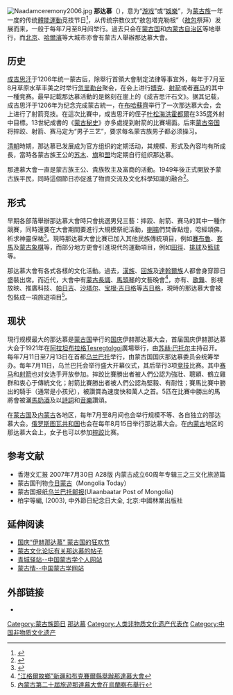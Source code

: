 [[File:Naadamceremony2006.jpg|thumb]]
'''那达慕'''（{{mong|m=ᠨᠠᠭᠠᠳᠤᠮ|z=naγadum|k=Наадам}}），意为“[[游戏|游戏]]”或“[[娛樂|娛樂]]”，为[[蒙古族|蒙古族]]一年一度的传统[[體能運動|體能運動]]竞技节日<ref>{{Cite web |url=http://www.chiculture.net/1302/html/1302festivals_i3.shtml |title=蒙古國的那达慕大會 |access-date=2009-08-11 |archive-date=2020-09-20 |archive-url=https://web.archive.org/web/20200920032104/https://www.chiculture.net/1302/html/1302festivals_i3.shtml |dead-url=no }}</ref>，从传统宗教仪式“敖包塔克勒根”（[[敖包|敖包]]祭拜）发展而来，一般于每年7月至8月间举行。過去只会在[[蒙古国|蒙古国]]和[[内蒙古自治区|内蒙古自治区]]等地舉行，而[[北京|北京]]、[[哈爾濱|哈爾濱]]等大城市亦會有蒙古人舉辦那达慕大會。

== 历史 ==
[[成吉思汗|成吉思汗]]于1206年统一蒙古后，除舉行首領大會制定法律等事宜外，每年于7月至8月草原水草丰美之时举行[[忽里勒台|忽里勒台]]聚会，在会上进行[[搏克|搏克]]、[[射箭|射箭]]或者[[赛马|赛马]]的其中一種竞赛。最早記載那达慕活動的是銘刻在崖上的《成吉思汗石文》。据其记载，成吉思汗于1206年为纪念完成蒙古統一，在[[布哈蘇齊|布哈蘇齊]]举行了一次那达慕大会，会上进行了射箭竞技。在這次比賽中，成吉思汗的侄子[[叶松海洪霍都爾|叶松海洪霍都爾]]在335[[庹|庹]]外射中目標。13世紀成書的《[[蒙古秘史|蒙古秘史]]》亦多處提到射箭的比賽場面。后來[[蒙古帝国|蒙古帝国]]将摔跤、射箭、赛马定为“男子三艺”，要求每名蒙古族男子都必须操习。

[[清朝|清朝]]時期，那达慕已发展成为官方组织的定期活动，其規模、形式及內容均有所成長，當時各蒙古族王公的[[苏木_(行政区划)|苏木]]、[[旗_(行政区划)|旗]]和[[盟|盟]]均定期自行组织那达慕。

那達慕大會一直是蒙古族王公、貴族牧主及富商的活動。1949年後正式開放予蒙古族平民，同時這個節日亦促進了物資交流及文化科學知識的融合<ref>{{Cite web |url=http://www.nmg.xinhuanet.com/nmgdcy/lvyou/tsly_ndm.htm |title=草原盛會——那達慕 |access-date=2011-12-02 |archive-date=2021-04-21 |archive-url=https://web.archive.org/web/20210421094554/http://www.nmg.xinhuanet.com/nmgdcy/lvyou/tsly_ndm.htm |dead-url=no }}</ref>。

== 形式 ==
早期各部落舉辦那达慕大會時只會挑選男兒三藝：摔跤、射箭、赛马的其中一種作競賽，同時還要在大會期間要進行大規模祭祀活動，[[喇嘛|喇嘛]]們焚香點燈，唸經頌佛，祈求神靈保祐<ref>{{Cite web |url=http://big5.huaxia.com/xj-tw/2005/00352459.html |title=那達慕大會 |access-date=2009-08-11 |archive-date=2021-04-27 |archive-url=https://web.archive.org/web/20210427224305/http://big5.huaxia.com/xj-tw/2005/00352459.html |dead-url=no }}</ref>。現時那达慕大會比賽已加入其他民族傳統項目，例如[[賽布魯|賽布魯]]、[[套馬|套馬]]及[[蒙古象棋|蒙古象棋]]等，而部分地方更會引進現代的運動項目，例如[[田徑|田徑]]、[[排球|排球]]及[[籃球|籃球]]等。

那达慕大會有各式各樣的文化活動。過去，[[漢族|漢族]]、[[回族|回族]]及[[達斡爾族|達斡爾族]]人都會身穿節日盛裝出席。而近代，大會中有[[蒙古長調|蒙古長調]]、[[馬頭琴|馬頭琴]]的文藝晚會<ref>[http://big51.chinataiwan.org/xwzx/dlzl/200908/t20090807_967475.htm “江格爾故鄉”新疆和布克賽爾縣舉辦那達慕大會]{{dead link|date=2018年1月 |bot=InternetArchiveBot |fix-attempted=yes }}</ref>，亦有、[[歌舞|歌舞]]、影視放映、推廣科技、[[帕日吉|帕日吉]]、[[蒙古象棋|沙塔尔]]、[[蒙古鹿棋|宝根·吉日格]]等[[吉日格|吉日格]]，現時的那达慕大會被包裝成一項旅遊項目<ref>[http://big51.chinataiwan.org/xwzx/dlzl/200907/t20090727_959413.htm 內蒙古第二十屆旅遊那達慕大會在烏蘭察布舉行]{{dead link|date=2018年1月 |bot=InternetArchiveBot |fix-attempted=yes }}</ref>。

== 现状 ==
現行规模最大的那达慕是[[蒙古国|蒙古国]]举行的[[国庆|国庆]]伊赫那达慕大会，首届国庆伊赫那达慕大会于1921年在[[买卖城|阿拉坦布拉格]]Tesregtolgoi廣場舉行，由[[苏赫·巴托尔|苏赫·巴托尔]]主持召开。每年7月11日至7月13日在首都[[乌兰巴托|乌兰巴托]]举行，由蒙古国国庆那达慕委员会统筹举办。每年7月11日，乌兰巴托会举行盛大开幕仪式，其后举行3项[[竞技|竞技]]比赛。其中[[赛马|赛马]]和[[射箭|射箭]]也对女选手开放參加。摔跤比賽勝出者被人們公認为強壯、聰穎、鶴立雞群和衷心于傳統文化；射箭比賽勝出者被人們公認為堅毅、有耐性；賽馬比賽中勝出的騎手（通常是小孩兒），被讚賞為速度快和萬人之首。5匹在比賽中勝出的馬將會被灑[[馬奶酒|馬奶酒]]及以[[詩詞|詩詞]]和[[音樂|音樂]]讚頌。

在[[蒙古国|蒙古国]]及[[内蒙古|内蒙古]]各地区，每年7月至8月间也会举行规模不等、各自独立的那达慕大会。[[俄罗斯|俄罗斯]][[图瓦共和国|图瓦共和国]]也会在每年8月15日举行那达慕大会。在[[内蒙古|内蒙古]]地区的那达慕大会上，女子也可以参加[[摔跤|摔跤]]比赛。

== 参考文献 ==
{{Reflist}}

* 香港文汇报 2007年7月30日 A28版 内蒙古成立60周年专辑三之三文化旅游篇
* 蒙古国刊物[[今日蒙古|今日蒙古]]（Mongolia Today）
* 蒙古国报纸[[乌兰巴托邮报|乌兰巴托邮报]](Ulaanbaatar Post of Mongolia)
* 柏宇等編, (2003), 中外節日紀念日大全, 北京:中國林業出版社

== 延伸阅读 ==
* [http://news3.xinhuanet.com/sports/2007-07/11/content_6361918.htm 国庆“伊赫那达慕” 蒙古国的狂欢节]{{dead link|date=2018年1月 |bot=InternetArchiveBot |fix-attempted=yes }}
* [https://web.archive.org/web/20070927051100/http://www.qingis.com/sf/topic.asp?topic_id=1074 蒙古文化论坛有关那达慕的帖子]
* [https://web.archive.org/web/20070617125236/http://www.qingis.com/ 青城驿站--中国蒙古学个人网站]
* [http://www.mgqing.com 蒙古情--中国蒙古学网站] {{Wayback|url=http://www.mgqing.com/ |date=20210421094643 }}

== 外部链接 ==
* {{Commons-inline|Naadam|那达慕}}

[[Category:蒙古族節日|Category:蒙古族節日]]
[[Category:那达慕|]]
[[Category:人类非物质文化遗产代表作|Category:人类非物质文化遗产代表作]]
[[Category:中国非物质文化遗产|Category:中国非物质文化遗产]]